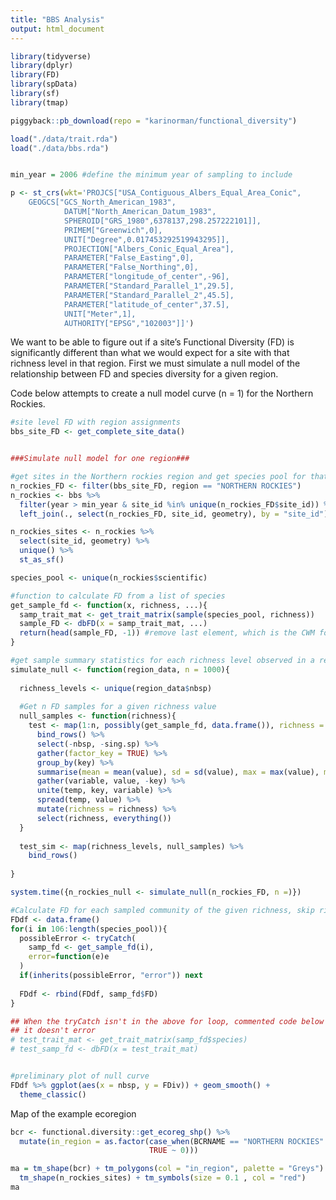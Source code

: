 ```yaml
---
title: "BBS Analysis"
output: html_document
---
```



```r

library(tidyverse)
library(dplyr)
library(FD)
library(spData)
library(sf)
library(tmap)

piggyback::pb_download(repo = "karinorman/functional_diversity")

load("./data/trait.rda")
load("./data/bbs.rda")


min_year = 2006 #define the minimum year of sampling to include

p <- st_crs(wkt='PROJCS["USA_Contiguous_Albers_Equal_Area_Conic",
    GEOGCS["GCS_North_American_1983",
            DATUM["North_American_Datum_1983",
            SPHEROID["GRS_1980",6378137,298.257222101]],
            PRIMEM["Greenwich",0],
            UNIT["Degree",0.017453292519943295]],
            PROJECTION["Albers_Conic_Equal_Area"],
            PARAMETER["False_Easting",0],
            PARAMETER["False_Northing",0],
            PARAMETER["longitude_of_center",-96],
            PARAMETER["Standard_Parallel_1",29.5],
            PARAMETER["Standard_Parallel_2",45.5],
            PARAMETER["latitude_of_center",37.5],
            UNIT["Meter",1],
            AUTHORITY["EPSG","102003"]]')

```
We want to be able to figure out if a site's Functional Diversity (FD) is significantly different than what we would expect for a site with that richness level in that region. First we must simulate a null model of the relationship between FD and species diversity for a given region.

Code below attempts to create a null model curve (n = 1) for the Northern Rockies.
```r
#site level FD with region assignments
bbs_site_FD <- get_complete_site_data()


###Simulate null model for one region###

#get sites in the Northern rockies region and get species pool for that region
n_rockies_FD <- filter(bbs_site_FD, region == "NORTHERN ROCKIES")
n_rockies <- bbs %>% 
  filter(year > min_year & site_id %in% unique(n_rockies_FD$site_id)) %>%
  left_join(., select(n_rockies_FD, site_id, geometry), by = "site_id") #get the geometry column for mapping

n_rockies_sites <- n_rockies %>%
  select(site_id, geometry) %>%
  unique() %>%
  st_as_sf()

species_pool <- unique(n_rockies$scientific)

#function to calculate FD from a list of species
get_sample_fd <- function(x, richness, ...){
  samp_trait_mat <- get_trait_matrix(sample(species_pool, richness))
  sample_FD <- dbFD(x = samp_trait_mat, ...)
  return(head(sample_FD, -1)) #remove last element, which is the CWM for each trait
}

#get sample summary statistics for each richness level observed in a region 
simulate_null <- function(region_data, n = 1000){
  
  richness_levels <- unique(region_data$nbsp)
  
  #Get n FD samples for a given richness value
  null_samples <- function(richness){
    test <- map(1:n, possibly(get_sample_fd, data.frame()), richness = richness) %>% 
      bind_rows() %>%
      select(-nbsp, -sing.sp) %>%
      gather(factor_key = TRUE) %>%
      group_by(key) %>%
      summarise(mean = mean(value), sd = sd(value), max = max(value), min = min(value)) %>%
      gather(variable, value, -key) %>%
      unite(temp, key, variable) %>%
      spread(temp, value) %>%
      mutate(richness = richness) %>%
      select(richness, everything())
  }
  
  test_sim <- map(richness_levels, null_samples) %>% 
    bind_rows()
    
}

system.time({n_rockies_null <- simulate_null(n_rockies_FD, n =)})

#Calculate FD for each sampled community of the given richness, skip richness level if it errors(probably due to memory)
FDdf <- data.frame()
for(i in 106:length(species_pool)){
  possibleError <- tryCatch(
    samp_fd <- get_sample_fd(i),
    error=function(e)e
  )
  if(inherits(possibleError, "error")) next
  
  FDdf <- rbind(FDdf, samp_fd$FD)
}

## When the tryCatch isn't in the above for loop, commented code below recalculates FD for the sample/richness level that broke the loop 
## it doesn't error
# test_trait_mat <- get_trait_matrix(samp_fd$species)
# test_samp_fd <- dbFD(x = test_trait_mat)


#preliminary plot of null curve
FDdf %>% ggplot(aes(x = nbsp, y = FDiv)) + geom_smooth() +
  theme_classic()

```

Map of the example ecoregion
```r
bcr <- functional.diversity::get_ecoreg_shp() %>%
  mutate(in_region = as.factor(case_when(BCRNAME == "NORTHERN ROCKIES" ~ 1,
                               TRUE ~ 0)))

ma = tm_shape(bcr) + tm_polygons(col = "in_region", palette = "Greys") +
  tm_shape(n_rockies_sites) + tm_symbols(size = 0.1 , col = "red")
ma 
```

